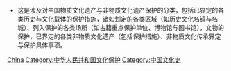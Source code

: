 * 这是涉及对中国物质文化遗产与非物质文化遗产保护的分类，包括已界定的各类历史与文化载体的保护措施，诸如划定的各类区域（如历史文化名镇与名城）、列入保护的各类场所（如古籍重点保护单位、博物馆与图书馆），文物的保护，已界定的各类非物质文化遗产（包括保护措施）、非物质文化传承界定与保护具体事项。

[[Category:各國文化遺產|China]]
[[Category:中华人民共和国文化保护|Category:中华人民共和国文化保护]]
[[Category:中国文化史|Category:中国文化史]]
